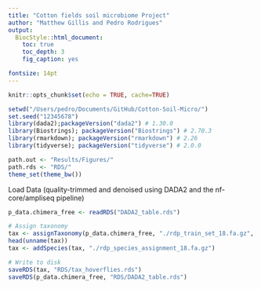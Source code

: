 ```yaml
---
title: "Cotton fields soil microbiome Project"
author: "Matthew Gillis and Pedro Rodrigues"
output:
  BiocStyle::html_document:
    toc: true
    toc_depth: 3
    fig_caption: yes

fontsize: 14pt
---
```


```r
knitr::opts_chunk$set(echo = TRUE, cache=TRUE)
```

```r
setwd("/Users/pedro/Documents/GitHub/Cotton-Soil-Micro/")
set.seed("12345678")
library(dada2);packageVersion("dada2") # 1.30.0
library(Biostrings); packageVersion("Biostrings") # 2.70.3
library(rmarkdown); packageVersion("rmarkdown") # 2.26
library(tidyverse); packageVersion("tidyverse") # 2.0.0
```

```r
path.out <- "Results/Figures/"
path.rds <- "RDS/"
theme_set(theme_bw())
```

Load Data (quality-trimmed and denoised using DADA2 and the nf-core/ampliseq pipeline)

```r
p_data.chimera_free <- readRDS("DADA2_table.rds")
```

```r
# Assign taxonomy
tax <- assignTaxonomy(p_data.chimera_free, "./rdp_train_set_18.fa.gz", minBoot = 80, tryRC = TRUE, multithread=TRUE) # Slowest part
head(unname(tax))
tax <- addSpecies(tax, "./rdp_species_assignment_18.fa.gz")
```

```r
# Write to disk
saveRDS(tax, "RDS/tax_hoverflies.rds")
saveRDS(p_data.chimera_free, "RDS/DADA2_table.rds")
```